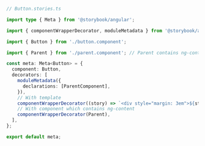 ```ts
// Button.stories.ts

import type { Meta } from '@storybook/angular';

import { componentWrapperDecorator, moduleMetadata } from '@storybook/angular';

import { Button } from './button.component';

import { Parent } from './parent.component'; // Parent contains ng-content

const meta: Meta<Button> = {
  component: Button,
  decorators: [
    moduleMetadata({
      declarations: [ParentComponent],
    }),
    // With template
    componentWrapperDecorator((story) => `<div style="margin: 3em">${story}</div>`),
    // With component which contains ng-content
    componentWrapperDecorator(Parent),
  ],
};

export default meta;
```
